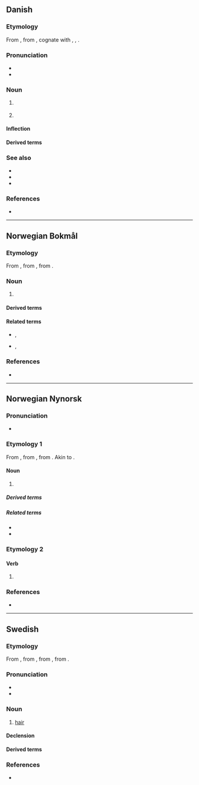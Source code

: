 {{also|har|Har|hár|Hár|hār|här|Appendix:Variations of "har"}}
==Danish==

===Etymology===
From {{der|da|non|hár}}, from {{der|da|gem-pro|*hērą}}, cognate with {{cog|en|hair}}, {{cog|de|Haar}}, {{cog|nl|haar}}.

===Pronunciation===
* {{IPA|da|/hɔːˀr/|[ˈhɒˀ]}}
* {{homophones|da|hård}}

===Noun===
{{wikipedia|lang=da}}
{{da-noun|et}}

# {{lb|da|uncountable}} {{l|en|hair}} {{q|collectively}}
#:{{ux|da|Dit '''hår''' er pænt.|Your '''hair''' looks nice.}}
# {{lb|da|countable}} {{l|en|hair}} {{q|single [[strand]] of hair}}
#:{{ux|da|Der er et '''hår''' i min suppe.|There is a '''hair''' in my soup.}}

====Inflection====
{{da-decl|et}}

====Derived terms====
{{der4|da
|behåret
|behåring
|dyrehår
|dækhår
|gråhåret
|hundehår
|hvidhåret
|håraffald
|håret
|hårbalsam
|hårbund
|hårbånd
|hårbørste
|hårfager
|hårfarve
|hårfin
|hårfjerning
|hårkar
|hårlak
|hårløs
|hårmode
|hårnet
|hårnål
|hårpisk
|hårpleje
|hårsbred
|hårshampoo
|hårsløjfe
|hårspids
|hårspænde
|hårtot
|hårtrukken
|hårtype
|hårtørrer
|hårvask
|hårvækst
|kattehår
|knurhår
|lyshåret
|morgenhår
|mørkhåret
|næsehår
|rødhåret
|skæghår
|tyndhåret
|øjenhår
}}

===See also===
* {{l|da|bakkenbart|g=c}}
* {{l|da|overskæg|g=n}}
* {{l|da|skæg|g=n}}

===References===
* {{R:DDO}}

----

==Norwegian Bokmål==
{{wikipedia|lang=no}}

===Etymology===
From {{der|nb|non|hár}}, from {{der|nb|gem-pro|*hērą}}, from {{der|nb|ine-pro|*keres-||rough hair, bristle}}.

===Noun===
{{nb-noun-n1}} {{q|both countable and uncountable}}

# {{l|en|hair}}

====Derived terms====
{{Template:User:Donnanz/der3-u|lang=nb
|hårbørste
|hårbøyle
|hårfeste
|hårfin
|hårføner
|hårklipp
|hårnål
|hårreisende
|hårrull
|hårspray
|hårstil
|hårstrikk
|hårtap
|kjønnshår
|menneskehår
}}

====Related terms====
* {{l|nb|behåret}}, {{l|nb|behåra}}
* {{l|nb|håret}}, {{l|nb|hårete}}

===References===
* {{R:The Bokmål Dictionary}}

----

==Norwegian Nynorsk==

===Pronunciation===
* {{IPA|nn|/hoːr/}} {{nn-pronu-note}}

===Etymology 1===
{{wp|lang=nn}}
From {{inh|nn|non|hár}}, from {{inh|nn|gem-pro|*hērą}}, from {{der|nn|ine-pro|*keres-||rough hair, bristle}}. Akin to {{cog|en|hair}}.

====Noun====
{{nn-noun-n1}}

# {{senseid|nn|hair}} {{lb|nn|countable|and|uncountable}} {{l|en|hair}}

=====Derived terms=====
{{der4|nn
|augehår
|brennhår
|børstehår
|dunhår
|dyrehår
|englehår
|flimmerhår
|gje ein grå hår
|glatthåra
|gråhåra
|gullhår
|haustvasshår
|heidningshår
|hovudhår
|hår i suppa
|håra
|håravfall
|hårbalsam
|hårband
|hårboste
|hårbotn
|hårbørste
|hårdekke
|hårdott
|hårdusk
|hårdæme
|hårete
|hårfager
|hårfarge
|hårfelling
|hårfeste
|hårfin
|hårfjon
|hårflette
|hårfrisyre
|hårgard
|hårgrann
|hårham
|hårkledd
|hårklednad
|hårklipp
|hårklippar
|hårklippemaskin
|hårkløyvar
|hårkløyving
|hårknute
|hårkrem
|hårkvervel
|hårlag
|hårlakk
|hårlaus
|hårlokk
|hårlugg
|hårmiddel
|hårnett
|hårnål
|hårolje
|hårpisk
|hårpleie
|hårreik
|hårreim
|hårreisande
|hårrot
|hårrull
|hårrøkt
|hårrøyr
|hårsbreidd
|hårsekk
|hårside
|hårsmonn
|hårspray
|hårstell
|hårstil
|hårstrikk
|hårstrå
|hårstubb
|hårsår
|hårtap
|hårtenne
|hårtopp
|hårtull
|hårturkar
|hårtust
|hårvekst
|hårvokster
|kamelhår
|kaninhår
|kjertelhår
|kjønnshår
|korthåra
|krushår
|krøllhår
|kvithåra
|langhåra
|laushår
|lyshåra
|med hud og hår
|menneskehår
|mørkhåra
|nakkehår
|pannehår
|på hengande håret
|raudhåra
|raudhåring
|reinhårig
|ruhåra
|sansehår
|setje grå hår i hovudet på
|silhår
|silkehår
|silkehåra
|skode hunden på håra
|slå ut håret
|strihåra
|stryke med håra
|stutthåra
|svarthåra
|tetthåra
|tynnhåra
|uggrehår
|ullhår
|veidehår
|venushår
|vêrhår
}}

=====Related terms=====
* {{l|nn|hære}}
* {{l|nn|hærd}}

===Etymology 2===
{{nonlemma}}

====Verb====
{{nn-verb-form}}

# {{infl of|nn|hå||pres|tense}}

===References===
* {{R:ND}}

----

==Swedish==

===Etymology===
From {{inh|sv|gmq-osw|har|hār}}, from {{inh|sv|non|hár}}, from {{inh|sv|gem-pro|*hērą}}, from {{der|sv|ine-pro|*keres-||rough hair, bristle}}.

===Pronunciation===
* {{IPA|sv|/hoːr/}}
* {{audio|sv|Sv-hår.ogg|audio}}

===Noun===
{{wikipedia|lang=sv}}
{{sv-noun|n}}

# [[hair]]

====Declension====
{{sv-infl-noun-n-zero}}

====Derived terms====
{{der4|sv|ansiktshår|brösthår|glashår|flimmerhår|huvudhår|håra|hårarbete|håravfall|hårbalsam|hårband|hårbeklädd|hårbeklädnad|hårbevuxen|hårbeväxt|hårboll|hårborste|hårborttagning|hårbotten|hårbuckla|hårburr|hårdra|hårfager|hårfin|hårfinhet|hårfläta|hårfollikel|hårfrissa|hårfrisyr|hårfrisör|hårfrisörska|hårfärg|hårfärgning|hårfäste|hårfön|hårförlängning|hårgelé|hårig|hårighet|hårklippning|hårklyveri|hårklämma|hårknut|hårkors|hårkärl|hårlag|hårlock|hårlugg|hårläggning|hårlös|hårlöshet|hårman|hårmode|hårmousse|hårnål|hårnät|hårolja|hårpensel|hårpiska|hårpomada|hårpung|hårrem|hårresande|hårrörskärl|hårsalong|hårsbredd|hårschampo|hårslinga|hårsmån|hårsnodd|hårspray|hårsprej|hårspänne|hårstrå|hårsvall|hårsäck|hårtest|hårtofs|hårtork|hårtott|hårtransplantation|hårtuss|hårtvättning|hårtång|håruppsättning|hårvalk|hårvatten|hårvax|hårvirvel|hårvård|hårväxt|hänga på ett hår|hänga på håret|könshår|känselhår|löshår|morrhår|näshår|pubeshår|skyddshår|täckhår|ullhår}}

===References===
* {{R:svenska.se|saol|hår}}

{{top|sv|Hair}}